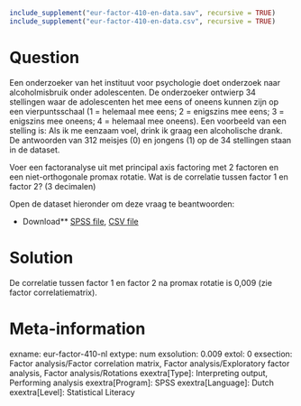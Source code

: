 ```r
include_supplement("eur-factor-410-en-data.sav", recursive = TRUE)
include_supplement("eur-factor-410-en-data.csv", recursive = TRUE)
```

Question
========
Een onderzoeker van het instituut voor psychologie doet onderzoek naar alcoholmisbruik onder adolescenten. De onderzoeker ontwierp 34 stellingen waar de adolescenten het mee eens of oneens kunnen zijn op een vierpuntsschaal (1 = helemaal mee eens; 2 = enigszins mee eens; 3 = enigszins mee oneens; 4 = helemaal mee oneens). Een voorbeeld van een stelling is: Als ik me eenzaam voel, drink ik graag een alcoholische drank. De antwoorden van 312 meisjes (0) en jongens (1) op de 34 stellingen staan in de dataset.

Voer een factoranalyse uit met principal axis factoring met 2 factoren en een niet-orthogonale promax rotatie. Wat is de correlatie tussen factor 1 en factor 2? (3 decimalen)

Open de dataset hieronder om deze vraag te beantwoorden:

* Download** [SPSS file](eur-factor-410-en-data.sav), [CSV file](eur-factor-410-en-data.csv)


Solution
========
De correlatie tussen factor 1 en factor 2 na promax rotatie is 0,009 (zie factor correlatiematrix).

Meta-information
================
exname: eur-factor-410-nl
extype: num
exsolution: 0.009
extol: 0
exsection: Factor analysis/Factor correlation matrix, Factor analysis/Exploratory factor analysis, Factor analysis/Rotations
exextra[Type]: Interpreting output, Performing analysis
exextra[Program]: SPSS
exextra[Language]: Dutch
exextra[Level]: Statistical Literacy
